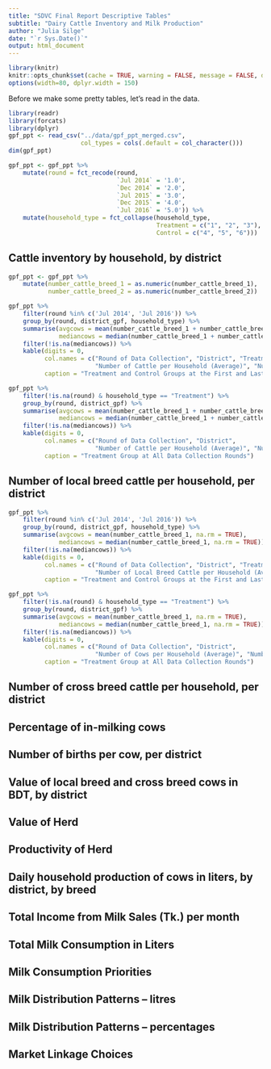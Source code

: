 ```yaml
---
title: "SDVC Final Report Descriptive Tables"
subtitle: "Dairy Cattle Inventory and Milk Production"
author: "Julia Silge"
date: "`r Sys.Date()`"
output: html_document
---
```


```r
library(knitr)
knitr::opts_chunk$set(cache = TRUE, warning = FALSE, message = FALSE, dpi = 180)
options(width=80, dplyr.width = 150)
```

Before we make some pretty tables, let's read in the data.

```r
library(readr)
library(forcats)
library(dplyr)
gpf_ppt <- read_csv("../data/gpf_ppt_merged.csv", 
                    col_types = cols(.default = col_character()))
dim(gpf_ppt)

gpf_ppt <- gpf_ppt %>%
    mutate(round = fct_recode(round,
                              `Jul 2014` = '1.0',
                              `Dec 2014` = '2.0',
                              `Jul 2015` = '3.0',
                              `Dec 2015` = '4.0',
                              `Jul 2016` = '5.0')) %>%
    mutate(household_type = fct_collapse(household_type,
                                         Treatment = c("1", "2", "3"),
                                         Control = c("4", "5", "6")))
```


## Cattle inventory by household, by district

```r
gpf_ppt <- gpf_ppt %>%
    mutate(number_cattle_breed_1 = as.numeric(number_cattle_breed_1),
           number_cattle_breed_2 = as.numeric(number_cattle_breed_2))

gpf_ppt %>% 
    filter(round %in% c('Jul 2014', 'Jul 2016')) %>%
    group_by(round, district_gpf, household_type) %>%
    summarise(avgcows = mean(number_cattle_breed_1 + number_cattle_breed_2, na.rm = TRUE),
              mediancows = median(number_cattle_breed_1 + number_cattle_breed_2, na.rm = TRUE)) %>%
    filter(!is.na(mediancows)) %>%
    kable(digits = 0,
          col.names = c("Round of Data Collection", "District", "Treatment/Control",
                        "Number of Cattle per Household (Average)", "Number of Cattle per Household (Median)"),
          caption = "Treatment and Control Groups at the First and Last Data Collection Rounds")

```

```r
gpf_ppt %>% 
    filter(!is.na(round) & household_type == "Treatment") %>%
    group_by(round, district_gpf) %>%
    summarise(avgcows = mean(number_cattle_breed_1 + number_cattle_breed_2, na.rm = TRUE),
              mediancows = median(number_cattle_breed_1 + number_cattle_breed_2, na.rm = TRUE)) %>%
    filter(!is.na(mediancows)) %>%
    kable(digits = 0,
          col.names = c("Round of Data Collection", "District", 
                        "Number of Cattle per Household (Average)", "Number of Cattle per Household (Median)"),
          caption = "Treatment Group at All Data Collection Rounds")
```

## Number of local breed cattle per household, per district

```r
gpf_ppt %>% 
    filter(round %in% c('Jul 2014', 'Jul 2016')) %>%
    group_by(round, district_gpf, household_type) %>%
    summarise(avgcows = mean(number_cattle_breed_1, na.rm = TRUE),
              mediancows = median(number_cattle_breed_1, na.rm = TRUE)) %>%
    filter(!is.na(mediancows)) %>%
    kable(digits = 0,
          col.names = c("Round of Data Collection", "District", "Treatment/Control", 
                        "Number of Local Breed Cattle per Household (Average)", "Number of Local Breed Cattle per Household (Median)"),
          caption = "Treatment and Control Groups at the First and Last Data Collection Rounds")

```

```r
gpf_ppt %>% 
    filter(!is.na(round) & household_type == "Treatment") %>%
    group_by(round, district_gpf) %>%
    summarise(avgcows = mean(number_cattle_breed_1, na.rm = TRUE),
              mediancows = median(number_cattle_breed_1, na.rm = TRUE)) %>%
    filter(!is.na(mediancows)) %>%
    kable(digits = 0,
          col.names = c("Round of Data Collection", "District", 
                        "Number of Cows per Household (Average)", "Number of Cows per Household (Median)"),
          caption = "Treatment Group at All Data Collection Rounds")
```


## Number of cross breed cattle per household, per district

## Percentage of in-milking cows

## Number of births per cow, per district

## Value of local breed and cross breed cows in BDT, by district

## Value of Herd

## Productivity of Herd

## Daily household production of cows in liters, by district, by breed

## Total Income from Milk Sales (Tk.) per month

## Total Milk Consumption in Liters

## Milk Consumption Priorities

## Milk Distribution Patterns – litres

## Milk Distribution Patterns – percentages

## Market Linkage Choices
